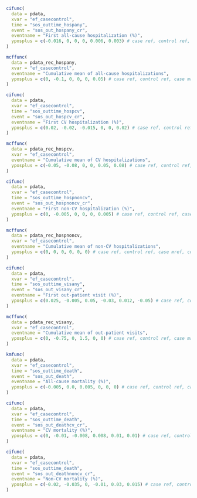```r
cifunc(
  data = pdata,
  xvar = "ef_casecontrol",
  time = "sos_outtime_hospany",
  event = "sos_out_hospany_cr",
  eventname = "First all-cause hospitalization (%)",
  yposplus = c(-0.016, 0, 0, 0, 0.006, 0.003) # case ref, control ref, case mref, control mref, case pef, control pef
)
```

```r
mcffunc(
  data = pdata_rec_hospany,
  xvar = "ef_casecontrol",
  eventname = "Cumulative mean of all-cause hospitalizations",
  yposplus = c(0, -0.1, 0, 0, 0, 0.05) # case ref, control ref, case mref, control mref, case pef, control pef
)
```

```r
cifunc(
  data = pdata,
  xvar = "ef_casecontrol",
  time = "sos_outtime_hospcv",
  event = "sos_out_hospcv_cr",
  eventname = "First CV hospitalization (%)",
  yposplus = c(0.02, -0.02, -0.015, 0, 0, 0.02) # case ref, control ref, case mref, control mref, case pef, control pef
)
```

```r
mcffunc(
  data = pdata_rec_hospcv,
  xvar = "ef_casecontrol",
  eventname = "Cumulative mean of CV hospitalizations",
  yposplus = c(-0.05, -0.08, 0, 0, 0.05, 0.08) # case ref, control ref, case mref, control mref, case pef, control pef
)
```

```r
cifunc(
  data = pdata,
  xvar = "ef_casecontrol",
  time = "sos_outtime_hospnoncv",
  event = "sos_out_hospnoncv_cr",
  eventname = "First non-CV hospitalization (%)",
  yposplus = c(0, -0.005, 0, 0, 0, 0.005) # case ref, control ref, case mref, control mref, case pef, control pef
)
```

```r
mcffunc(
  data = pdata_rec_hospnoncv,
  xvar = "ef_casecontrol",
  eventname = "Cumulative mean of non-CV hospitalizations",
  yposplus = c(0, 0, 0, 0, 0, 0) # case ref, control ref, case mref, control mref, case pef, control pef
)
```

```r
cifunc(
  data = pdata,
  xvar = "ef_casecontrol",
  time = "sos_outtime_visany",
  event = "sos_out_visany_cr",
  eventname = "First out-patient visit (%)",
  yposplus = c(0.025, -0.005, 0.05, -0.03, 0.012, -0.05) # case ref, control ref, case mref, control mref, case pef, control pef
)
```

```r
mcffunc(
  data = pdata_rec_visany,
  xvar = "ef_casecontrol",
  eventname = "Cumulative mean of out-patient visits",
  yposplus = c(0, -0.75, 0, 1.5, 0, 0) # case ref, control ref, case mref, control mref, case pef, control pef
)
```

```r
kmfunc(
  data = pdata,
  xvar = "ef_casecontrol",
  time = "sos_outtime_death",
  event = "sos_out_death",
  eventname = "All-cause mortality (%)",
  yposplus = c(-0.005, 0.0, 0.005, 0, 0, 0) # case ref, control ref, case mref, control mref, case pef, control pef
)
```

```r
cifunc(
  data = pdata,
  xvar = "ef_casecontrol",
  time = "sos_outtime_death",
  event = "sos_out_deathcv_cr",
  eventname = "CV mortality (%)",
  yposplus = c(0, -0.01, -0.008, 0.008, 0.01, 0.01) # case ref, control ref, case mref, control mref, case pef, control pef
)
```

```r
cifunc(
  data = pdata,
  xvar = "ef_casecontrol",
  time = "sos_outtime_death",
  event = "sos_out_deathnoncv_cr",
  eventname = "Non-CV mortality (%)",
  yposplus = c(-0.02, -0.035, 0, -0.01, 0.03, 0.015) # case ref, control ref, case mref, control mref, case pef, control pef
)
```
